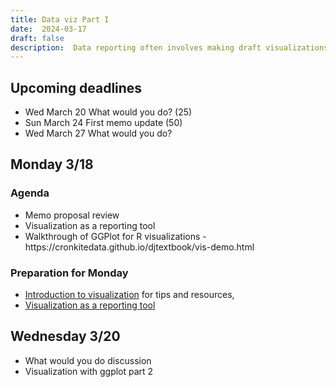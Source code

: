 ```yaml
---
title: Data viz Part I
date:  2024-03-17
draft: false
description:  Data reporting often involves making draft visualizations to help you explore trends and individual examples. Part 1 goes through the basics of visualization for reporting in R. 
---
```



## Upcoming deadlines

- [Wed March 20]{.sked-dates} What would you do? (25)
- [Sun March 24]{.sked-dates} First memo update (50)
- [Wed March 27]{.sked-dates} What would you do? 


## Monday 3/18

### Agenda

* Memo proposal review
* Visualization as a reporting tool
* Walkthrough of GGPlot for R visualizations - https://cronkitedata.github.io/djtextbook/vis-demo.html

### Preparation for Monday

- [Introduction to visualization](https://cronkitedata.github.io/djtextbook/vis.html) for tips and resources, 
- [Visualization as a reporting tool](https://cronkitedata.github.io/djtextbook/vis-reporting.html)


## Wednesday 3/20

* What would you do discussion
* Visualization with ggplot part 2





